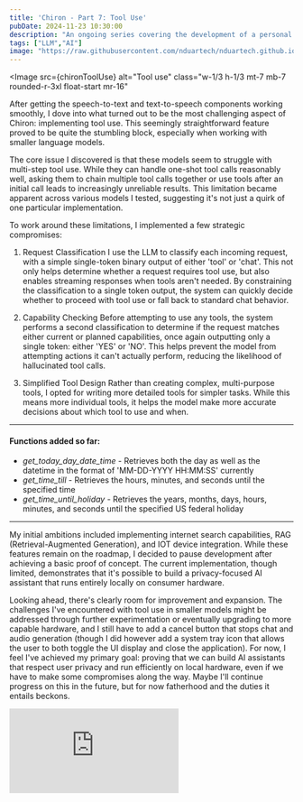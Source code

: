 ```yaml
---
title: 'Chiron - Part 7: Tool Use'
pubDate: 2024-11-23 10:30:00
description: "An ongoing series covering the development of a personal AI assistant"
tags: ["LLM","AI"]
image: "https://raw.githubusercontent.com/nduartech/nduartech.github.io/master/packages/host/src/assets/chironToolUse.jpeg"
---
```


<Image
  src={chironToolUse}
  alt="Tool use"
class="w-1/3 h-1/3 mt-7 mb-7 rounded-r-3xl float-start mr-16"
></Image>
<div class="reset-tw">
After getting the speech-to-text and text-to-speech components working smoothly, I dove into what turned out to be the most challenging aspect of Chiron: implementing tool use. This seemingly straightforward feature proved to be quite the stumbling block, especially when working with smaller language models.

The core issue I discovered is that these models seem to struggle with multi-step tool use. While they can handle one-shot tool calls reasonably well, asking them to chain multiple tool calls together or use tools after an initial call leads to increasingly unreliable results. This limitation became apparent across various models I tested, suggesting it's not just a quirk of one particular implementation.

To work around these limitations, I implemented a few strategic compromises:

1. Request Classification
   I use the LLM to classify each incoming request, with a simple single-token binary output of either 'tool' or 'chat'. This not only helps determine whether a request requires tool use, but also enables streaming responses when tools aren't needed. By constraining the classification to a single token output, the system can quickly decide whether to proceed with tool use or fall back to standard chat behavior.

2. Capability Checking
   Before attempting to use any tools, the system performs a second classification to determine if the request matches either current or planned capabilities, once again outputting only a single token: either 'YES' or 'NO'. This helps prevent the model from attempting actions it can't actually perform, reducing the likelihood of hallucinated tool calls.

3. Simplified Tool Design
   Rather than creating complex, multi-purpose tools, I opted for writing more detailed tools for simpler tasks. While this means more individual tools, it helps the model make more accurate decisions about which tool to use and when.

-----
#### Functions added so far:
- *get_today_day_date_time* - Retrieves both the day as well as the datetime in the format of 'MM-DD-YYYY HH:MM:SS' currently
- *get_time_till* - Retrieves the hours, minutes, and seconds until the specified time
- *get_time_until_holiday* - Retrieves the years, months, days, hours, minutes, and seconds until the specified US federal holiday

-----
My initial ambitions included implementing internet search capabilities, RAG (Retrieval-Augmented Generation), and IOT device integration. While these features remain on the roadmap, I decided to pause development after achieving a basic proof of concept. The current implementation, though limited, demonstrates that it's possible to build a privacy-focused AI assistant that runs entirely locally on consumer hardware.

Looking ahead, there's clearly room for improvement and expansion. The challenges I've encountered with tool use in smaller models might be addressed through further experimentation or eventually upgrading to more capable hardware, and I still have to add a cancel button that stops chat and audio generation (though I did however add a system tray icon that allows the user to both toggle the UI display and close the application). For now, I feel I've achieved my primary goal: proving that we can build AI assistants that respect user privacy and run efficiently on local hardware, even if we have to make some compromises along the way. Maybe I'll continue progress on this in the future, but for now fatherhood and the duties it entails beckons.
</div>

<iframe src="https://player.vimeo.com/video/1032673795?h=9e3bf6b087&amp;title=0&amp;byline=0&amp;portrait=0&amp;badge=0&amp;autopause=0&amp;player_id=0&amp;app_id=58479" class="mt-16 w-full min-h-[40vh] bg-cover" frameborder="0" allow="autoplay; fullscreen; picture-in-picture; clipboard-write" title="Chiron Demo (KoboldCPP + Tauri + Bun + SolidJS)"  webkitAllowFullScreen mozallowfullscreen allowFullScreen></iframe>
